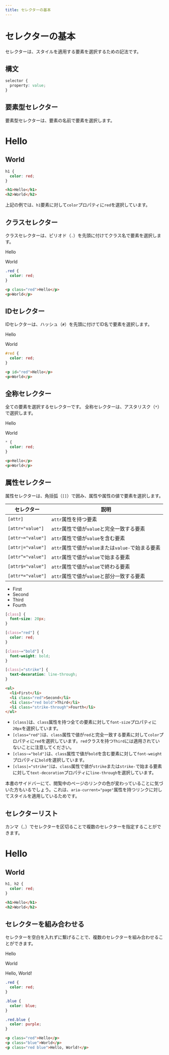 ```yaml
---
title: セレクターの基本
---
```



# セレクターの基本

セレクターは、スタイルを適用する要素を選択するための記法です。

## 構文

```css
selector {
  property: value;
}
```

## 要素型セレクター

要素型セレクターは、要素の名前で要素を選択します。

<WebExample>
  <style>
    {`
      h1 {
        color: red;
      }
    `}
  </style>
  <h1>Hello</h1>
  <h2>World</h2>
</WebExample>

```css
h1 {
  color: red;
}
```

```html
<h1>Hello</h1>
<h2>World</h2>
```

上記の例では、`h1`要素に対して`color`プロパティに`red`を選択しています。

## クラスセレクター

クラスセレクターは、ピリオド（`.`）を先頭に付けてクラス名で要素を選択します。

<WebExample>
  <style>
    {`
      .red {
        color: red;
      }
    `}
  </style>
  <p className="red">Hello</p>
  <p>World</p>
</WebExample>

```css
.red {
  color: red;
}
```

```html
<p class="red">Hello</p>
<p>World</p>
```

## IDセレクター

IDセレクターは、ハッシュ（`#`）を先頭に付けてID名で要素を選択します。

<WebExample>
  <style>
    {`
      #red {
        color: red;
      }
    `}
  </style>
  <p id="red">Hello</p>
  <p>World</p>
</WebExample>

```css
#red {
  color: red;
}
```

```html
<p id="red">Hello</p>
<p>World</p>
```

## 全称セレクター

全ての要素を選択するセレクターです。
全称セレクターは、アスタリスク（`*`）で選択します。

<WebExample>
  <style>
    {`
      * {
        color: red;
      }
    `}
  </style>
  <p>Hello</p>
  <p>World</p>
</WebExample>

```css
* {
  color: red;
}
```

```html
<p>Hello</p>
<p>World</p>
```

## 属性セレクター

属性セレクターは、角括弧（`[]`）で囲み、属性や属性の値で要素を選択します。

| セレクター | 説明 |
| --- | --- |
| `[attr]` | `attr`属性を持つ要素 |
| `[attr="value"]` | `attr`属性で値が`value`と完全一致する要素 |
| `[attr~="value"]` | `attr`属性で値が`value`を含む要素 |
| `[attr\|="value"]` | `attr`属性で値が`value`または`value-`で始まる要素 |
| `[attr^="value"]` | `attr`属性で値が`value`で始まる要素 |
| `[attr$="value"]` | `attr`属性で値が`value`で終わる要素 |
| `[attr*="value"]` | `attr`属性で値が`value`と部分一致する要素 |

<WebExample>
  <style>
    {`
      [class] {
        font-size: 20px;
      }
      [class=red] {
        color: red;
      }
      [class~=bold] {
        font-weight: bold;
      }
      [class|=strike] {
        text-decoration: line-through;
      }
    `}
  </style>
  <ul>
    <li>First</li>
    <li className="red">Second</li>
    <li className="red bold">Third</li>
    <li className="strike-through">Fourth</li>
  </ul>
</WebExample>

```css
[class] {
  font-size: 20px;
}

[class="red"] {
  color: red;
}

[class~="bold"] {
  font-weight: bold;
}

[class|="strike"] {
  text-decoration: line-through;
}
```

```html
<ul>
  <li>First</li>
  <li class="red">Second</li>
  <li class="red bold">Third</li>
  <li class="strike-through">Fourth</li>
</ul>
```

- `[class]`は、`class`属性を持つ全ての要素に対して`font-size`プロパティに`20px`を選択しています。
- `[class="red"]`は、`class`属性で値が`red`と完全一致する要素に対して`color`プロパティに`red`を選択しています。`red`クラスを持つ`Third`には適用されていないことに注意してください。
- `[class~="bold"]`は、`class`属性で値が`bold`を含む要素に対して`font-weight`プロパティに`bold`を選択しています。
- `[class|="strike"]`は、`class`属性で値が`strike`または`strike-`で始まる要素に対して`text-decoration`プロパティに`line-through`を選択しています。

本書のサイドバーにて、閲覧中のページのリンクの色が変わっていることに気づいた方もいるでしょう。これは、`aria-current="page"`属性を持つリンクに対してスタイルを適用しているためです。

## セレクターリスト

カンマ（`,`）でセレクターを区切ることで複数のセレクターを指定することができます。

<WebExample>
  <style>
    {`
      h1, h2 {
        color: red;
      }
    `}
  </style>
  <h1>Hello</h1>
  <h2>World</h2>
</WebExample>

```css
h1, h2 {
  color: red;
}
```

```html
<h1>Hello</h1>
<h2>World</h2>
```

## セレクターを組み合わせる

セレクターを空白を入れずに繋げることで、複数のセレクターを組み合わせることができます。

<WebExample>
  <style>
    {`
      .red {
        color: red;
      }
      .blue {
        color: blue;
      }
      .red.blue {
        color: purple;
      }
    `}
  </style>
  <p className="red">Hello</p>
  <p className="blue">World</p>
  <p className="red blue">Hello, World!</p>
</WebExample>

```css
.red {
  color: red;
}

.blue {
  color: blue;
}

.red.blue {
  color: purple;
}
```

```html
<p class="red">Hello</p>
<p class="blue">World</p>
<p class="red blue">Hello, World!</p>
```
